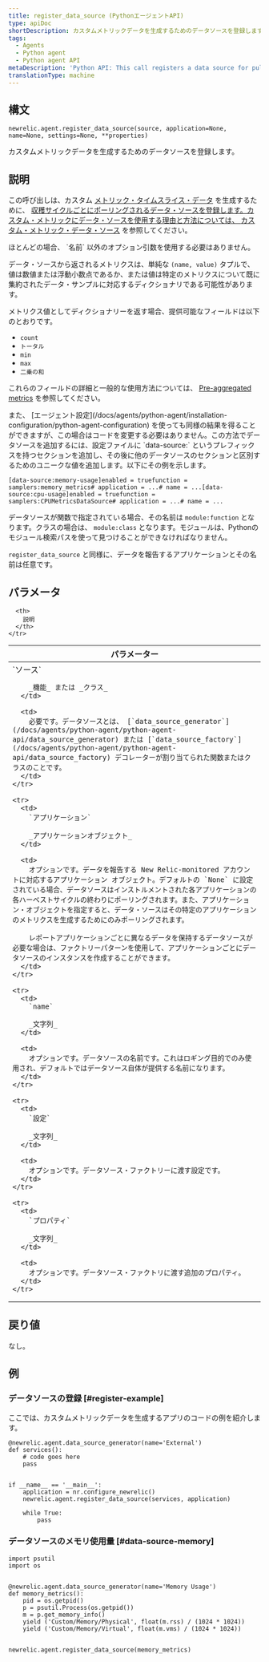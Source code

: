 ```yaml
---
title: register_data_source (PythonエージェントAPI)
type: apiDoc
shortDescription: カスタムメトリックデータを生成するためのデータソースを登録します。
tags:
  - Agents
  - Python agent
  - Python agent API
metaDescription: 'Python API: This call registers a data source for pulling custom metric data from.'
translationType: machine
---
```


## 構文

```
newrelic.agent.register_data_source(source, application=None, name=None, settings=None, **properties)
```

カスタムメトリックデータを生成するためのデータソースを登録します。

## 説明

この呼び出しは、カスタム [メトリック・タイムスライス・データ](/docs/data-analysis/metrics/analyze-your-metrics/data-collection-metric-timeslice-event-data#timeslice-data) を生成するために、 [収穫サイクルごとにポーリングされるデータ・ソースを登録します。カスタム・メトリックにデータ・ソースを使用する理由と方法については、 ](/docs/accounts-partnerships/education/getting-started-new-relic/glossary#harvest-cycle)[カスタム・メトリック・データ・ソース](/docs/agents/python-agent/supported-features/python-custom-metrics#custom-metric-data-sources) を参照してください。

<Callout variant="tip">
  ほとんどの場合、 `名前` 以外のオプション引数を使用する必要はありません。
</Callout>

データ・ソースから返されるメトリクスは、単純な `(name, value)` タプルで、値は数値または浮動小数点であるか、または値は特定のメトリクスについて既に集約されたデータ・サンプルに対応するディクショナリである可能性があります。

メトリクス値としてディクショナリーを返す場合、提供可能なフィールドは以下のとおりです。

* `count`
* `トータル`
* `min`
* `max`
* `二乗の和`

これらのフィールドの詳細と一般的な使用方法については、 [Pre-aggregated metrics](/docs/agents/python-agent/supported-features/python-custom-metrics#pre-aggregated-metrics) を参照してください。

<Callout variant="tip">
  また、 [エージェント設定](/docs/agents/python-agent/installation-configuration/python-agent-configuration) を使っても同様の結果を得ることができますが、この場合はコードを変更する必要はありません。この方法でデータソースを追加するには、設定ファイルに `data-source:` というプレフィックスを持つセクションを追加し、その後に他のデータソースのセクションと区別するためのユニークな値を追加します。以下にその例を示します。

  ```
  [data-source:memory-usage]enabled = truefunction = samplers:memory_metrics# application = ...# name = ...[data-source:cpu-usage]enabled = truefunction = samplers:CPUMetricsDataSource# application = ...# name = ...
  ```

  データソースが関数で指定されている場合、その名前は `module:function` となります。クラスの場合は、 `module:class` となります。モジュールは、Pythonのモジュール検索パスを使って見つけることができなければなりません。

  `register_data_source` と同様に、データを報告するアプリケーションとその名前は任意です。
</Callout>

## パラメータ

<table>
  <thead>
    <tr>
      <th width="25%">
        パラメーター
      </th>

      <th>
        説明
      </th>
    </tr>
  </thead>

  <tbody>
    <tr>
      <td>
        `ソース`

        _機能_ または _クラス_
      </td>

      <td>
        必要です。データソースとは、 [`data_source_generator`](/docs/agents/python-agent/python-agent-api/data_source_generator) または [`data_source_factory`](/docs/agents/python-agent/python-agent-api/data_source_factory) デコレーターが割り当てられた関数またはクラスのことです。
      </td>
    </tr>

    <tr>
      <td>
        `アプリケーション`

        _アプリケーションオブジェクト_
      </td>

      <td>
        オプションです。データを報告する New Relic-monitored アカウントに対応するアプリケーション オブジェクト。デフォルトの `None` に設定されている場合、データソースはインストルメントされた各アプリケーションの各ハーベストサイクルの終わりにポーリングされます。また、アプリケーション・オブジェクトを指定すると、データ・ソースはその特定のアプリケーションのメトリクスを生成するためにのみポーリングされます。

        レポートアプリケーションごとに異なるデータを保持するデータソースが必要な場合は、ファクトリーパターンを使用して、アプリケーションごとにデータソースのインスタンスを作成することができます。
      </td>
    </tr>

    <tr>
      <td>
        `name`

        _文字列_
      </td>

      <td>
        オプションです。データソースの名前です。これはロギング目的でのみ使用され、デフォルトではデータソース自体が提供する名前になります。
      </td>
    </tr>

    <tr>
      <td>
        `設定`

        _文字列_
      </td>

      <td>
        オプションです。データソース・ファクトリーに渡す設定です。
      </td>
    </tr>

    <tr>
      <td>
        `プロパティ`

        _文字列_
      </td>

      <td>
        オプションです。データソース・ファクトリに渡す追加のプロパティ。
      </td>
    </tr>
  </tbody>
</table>

## 戻り値

なし。

## 例

### データソースの登録 [#register-example]

ここでは、カスタムメトリックデータを生成するアプリのコードの例を紹介します。

```
@newrelic.agent.data_source_generator(name='External') 
def services(): 
    # code goes here
    pass


if __name__ == '__main__': 
    application = nr.configure_newrelic() 
    newrelic.agent.register_data_source(services, application)

    while True: 
        pass
```

### データソースのメモリ使用量 [#data-source-memory]

```
import psutil
import os


@newrelic.agent.data_source_generator(name='Memory Usage')
def memory_metrics():
    pid = os.getpid()
    p = psutil.Process(os.getpid())
    m = p.get_memory_info()
    yield ('Custom/Memory/Physical', float(m.rss) / (1024 * 1024))
    yield ('Custom/Memory/Virtual', float(m.vms) / (1024 * 1024))


newrelic.agent.register_data_source(memory_metrics)
```